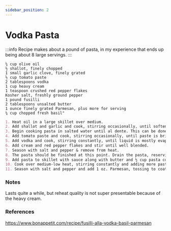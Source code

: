 ```yaml
---
sidebar_position: 2
---
```


# Vodka Pasta

:::info
Recipe makes about a pound of pasta, in my experience that ends up being about 8 large servings. 
:::

```mdx title="Ingredients"
¼ cup olive oil
½ shallot, finely chopped
1 small garlic clove, finely grated
½ cup tomato paste
2 tablespoons vodka
1 cup heavy cream
1 teaspoon crushed red pepper flakes
Kosher salt, freshly ground pepper
1 pound fusilli
2 tablespoons unsalted butter
1 ounce finely grated Parmesan, plus more for serving
¼ cup chopped fresh basil"
```

```md title="Instructions"
1. Heat oil in a large skillet over medium. 
2. Add shallot and garlic and cook, stirring occasionally, until softened, about 5 minutes.
3. Begin cooking pasta in salted water until al dente. This can be done while working on the next few steps for the pasta in parallel.
4. Add tomato paste and cook, stirring occasionally, until paste is brick red and starts to caramelize, about 5 minutes.
5. Add vodka and cook, stirring constantly, until liquid is mostly evaporated, about 2 minutes. 
6. Add cream and red pepper flakes and stir until well blended. 
7. Season with salt and pepper & remove from heat.
8. The pasta should be finished at this point. Drain the pasta, reserving 1 cup of the pasta water.
9. Add pasta to skillet with sauce along with butter and ½ cup pasta cooking liquid. 
10. Cook over medium-low heat, stirring constantly and adding more pasta cooking liquid if needed, until butter has melted and a thick, glossy sauce has formed, about 2 minutes. 
11. Season with salt and pepper and add 1 oz. Parmesan, tossing to coat. Divide pasta among bowls, then top with basil and more Parmesan.
```

### Notes
Lasts quite a while, but reheat quality is not super presentable because of the heavy cream. 

### References
https://www.bonappetit.com/recipe/fusilli-alla-vodka-basil-parmesan


